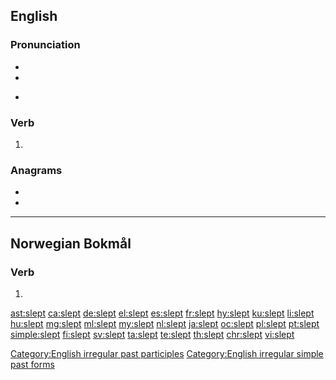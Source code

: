 {{also|slēpt}}
==English==

===Pronunciation===
* {{IPA|/slɛpt/|lang=en}}
* {{audio|en-us-slept.ogg|Audio (US)|lang=en}}

* {{rhymes|ɛpt|lang=en}}

===Verb===
{{head|en|verb form}}

# {{en-past of|sleep}}

===Anagrams===
* {{l|en|pelts}}
* {{l|en|spelt}}

[[Category:English irregular past participles]]
[[Category:English irregular simple past forms]]

----
==Norwegian Bokmål==

===Verb===
{{head|nb|verb form}}

# {{form of|past participle|slepe|lang=nb}}

[[ast:slept]]
[[ca:slept]]
[[de:slept]]
[[el:slept]]
[[es:slept]]
[[fr:slept]]
[[hy:slept]]
[[ku:slept]]
[[li:slept]]
[[hu:slept]]
[[mg:slept]]
[[ml:slept]]
[[my:slept]]
[[nl:slept]]
[[ja:slept]]
[[oc:slept]]
[[pl:slept]]
[[pt:slept]]
[[simple:slept]]
[[fi:slept]]
[[sv:slept]]
[[ta:slept]]
[[te:slept]]
[[th:slept]]
[[chr:slept]]
[[vi:slept]]